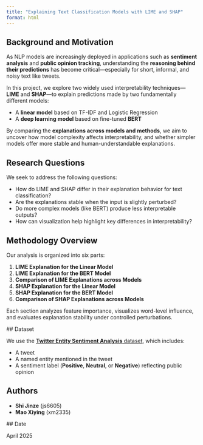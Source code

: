 ```yaml
---
title: "Explaining Text Classification Models with LIME and SHAP"
format: html
---
```


## Background and Motivation

As NLP models are increasingly deployed in applications such as **sentiment analysis** and **public opinion tracking**, understanding the **reasoning behind their predictions** has become critical—especially for short, informal, and noisy text like tweets.

In this project, we explore two widely used interpretability techniques—**LIME** and **SHAP**—to explain predictions made by two fundamentally different models:

- A **linear model** based on TF-IDF and Logistic Regression  
- A **deep learning model** based on fine-tuned **BERT**

By comparing the **explanations across models and methods**, we aim to uncover how model complexity affects interpretability, and whether simpler models offer more stable and human-understandable explanations.

## Research Questions

We seek to address the following questions:

- How do LIME and SHAP differ in their explanation behavior for text classification?
- Are the explanations stable when the input is slightly perturbed?
- Do more complex models (like BERT) produce less interpretable outputs?
- How can visualization help highlight key differences in interpretability?

## Methodology Overview

Our analysis is organized into six parts:

1. **LIME Explanation for the Linear Model**  
2. **LIME Explanation for the BERT Model**  
3. **Comparison of LIME Explanations across Models**  
4. **SHAP Explanation for the Linear Model**  
5. **SHAP Explanation for the BERT Model**  
6. **Comparison of SHAP Explanations across Models**

Each section analyzes feature importance, visualizes word-level influence, and evaluates explanation stability under controlled perturbations.

##️ Dataset

We use the [**Twitter Entity Sentiment Analysis** dataset](https://www.kaggle.com/datasets/jp797498e/twitter-entity-sentiment-analysis), which includes:

- A tweet  
- A named entity mentioned in the tweet  
- A sentiment label (**Positive**, **Neutral**, or **Negative**) reflecting public opinion

## Authors

- **Shi Jinze** (js6605)  
- **Mao Xiying** (xm2335)

##️ Date

April 2025
